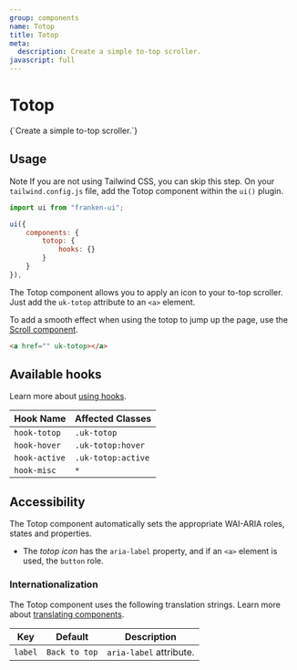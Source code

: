 ```yaml
---
group: components
name: Totop
title: Totop
meta:
  description: Create a simple to-top scroller.
javascript: full
---
```



# Totop

<p class="uk-text-lead uk-paragraph">{`Create a simple to-top scroller.`}</p>

## Usage

<span class="uk-label uk-label-primary">Note</span> If you are not using Tailwind
CSS, you can skip this step. On your `tailwind.config.js` file, add the Totop component
within the `ui()` plugin.

```javascript
import ui from "franken-ui";

ui({
    components: {
        totop: {
            hooks: {}
        }
    }
}),
```

The Totop component allows you to apply an icon to your to-top scroller. Just add the `uk-totop` attribute to an `<a>` element.

To add a smooth effect when using the totop to jump up the page, use the [Scroll component](/docs/scroll).

```html
<a href="" uk-totop></a>
```

<Example component="totop" index={0} />

## Available hooks

Learn more about [using hooks](/docs/hooks).

| Hook Name     | Affected Classes   |
| ------------- | ------------------ |
| `hook-totop`  | `.uk-totop`        |
| `hook-hover`  | `.uk-totop:hover`  |
| `hook-active` | `.uk-totop:active` |
| `hook-misc`   | `*`                |

## Accessibility

The Totop component automatically sets the appropriate WAI-ARIA roles, states and properties.

- The _totop icon_ has the `aria-label` property, and if an `<a>` element is used, the `button` role.

### Internationalization

The Totop component uses the following translation strings. Learn more about [translating components](accessibility.md#internationalization).

| Key     | Default       | Description             |
| ------- | ------------- | ----------------------- |
| `label` | `Back to top` | `aria-label` attribute. |
